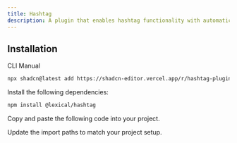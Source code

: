 ```yaml
---
title: Hashtag
description: A plugin that enables hashtag functionality with automatic detection and styling.
---
```


<ComponentPreview
  name="hashtag-plugin-demo"
  className="[&_.preview>[data-orientation=vertical]]:sm:max-w-[70%]"
  description="A plugin that enables hashtag functionality with automatic detection and styling."
/>

## Installation

<Tabs defaultValue="cli">

<TabsList>
  <TabsTrigger value="cli">CLI</TabsTrigger>
  <TabsTrigger value="manual">Manual</TabsTrigger>
</TabsList>

<TabsContent value="cli">

```bash
npx shadcn@latest add https://shadcn-editor.vercel.app/r/hashtag-plugin.json
```

</TabsContent>

<TabsContent value="manual">

<Steps>

<Step>Install the following dependencies:</Step>

```bash
npm install @lexical/hashtag
```

<Step>Copy and paste the following code into your project.</Step>

<ComponentSource name="hashtag-plugin" />

<Step>Update the import paths to match your project setup.</Step>

</Steps>

</TabsContent>

</Tabs>